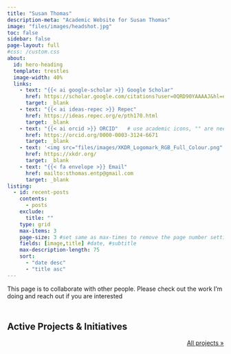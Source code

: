 ```yaml
---
title: "Susan Thomas"
description-meta: "Academic Website for Susan Thomas"
image: "files/images/headshot.jpg"
toc: false
sidebar: false
page-layout: full
#css: /custom.css
about:
  id: hero-heading
  template: trestles
  image-width: 40%
  links:
    - text: "{{< ai google-scholar >}} Google Scholar"
      href: https://scholar.google.com/citations?user=0QRD90YAAAAJ&hl=en
      target: _blank
    - text: "{{< ai ideas-repec >}} Repec"
      href: https://ideas.repec.org/e/pth170.html
      target: _blank
    - text: "{{< ai orcid >}} ORCID"   # use academic icons, "" are needed, you also need to install the fontawesome extension
      href: https://orcid.org/0000-0003-3124-6671
      target: _blank
    - text: '<img src="files/images/XKDR_Logomark_RGB_Full_Colour.png" alt="XKDR Logo" height="15"> XKDR Forum'
      href: https://xkdr.org/
      target: _blank
    - text: "{{< fa envelope >}} Email"
      href: mailto:sthomas.entp@gmail.com
      target: _blank
listing:
  - id: recent-posts
    contents:
      - posts
    exclude:
      title: ""
    type: grid
    max-items: 3
    page-size: 3 #set same as max-times to remove the page number setting
    fields: [image,title] #date, #subtitle
    max-description-length: 75
    sort:
      - "date desc"
      - "title asc"
---
```




:::{#hero-heading}

This page is to collaborate with other people. Please check out the work I'm doing and reach out if you are interested
:::

<div style="margin-top: 50px;"></div>

## Active Projects & Initiatives

:::{#recent-posts}
:::

<p align="right">[All projects »](/posts.qmd)</p>